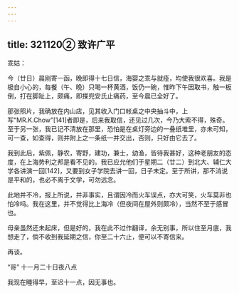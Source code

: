 ```yaml
---
---
---
```

title: 321120② 致许广平
---




乖姑：

今（廿日）晨刚寄一函，晚即得十七日信，海婴之乖与就痊，均使我很欢喜。我是极自小心的，每餐（午、晚）只喝一杯黄酒，饭仍一碗，惟昨下午因取书，触一板倒，打在脚趾上，颇痛，即搽兜安氏止痛药，至今晨已全好了。

那张照片，我确放在内山店，见其收入门口帐桌之中央抽斗中，上写“MR.K.Chow”[141]者即是，后来我取信，还见过几次，今乃大索不得，殊奇。至于另一张，我已记不清放在那里，恐怕是在桌灯旁边的一叠纸堆里，亦未可知，可一查，如查得，则并附上之一条纸一并交出，否则，只好由它去了。

我到此后，紫佩，静农，寄野，建功，兼士，幼渔，皆待我甚好，这种老朋友的态度，在上海势利之邦是看不见的。我已应允他们于星期二（廿二）到北大、辅仁大学各讲演一回[142]，又要到女子学院去讲一回，日子未定。至于所讲，那不消说是平和的，也必不离于文学，可勿远念。

此地并不冷，报上所说，并非事实，且谓因冷而火车误点，亦大可笑，火车莫非也怕冷吗。我在这里，并不觉得比上海冷（但夜间在屋外则颇冷），当然不至于感冒也。

母亲虽然还未起床，但是好的，我在此不过作翻译，余无别事，所以住至月底，我想走了，倘不收到我延期之信，你至二十六止，便可以不寄信来。

再谈。

“哥” 十一月二十日夜八点

我现在睡得早，至迟十一点，因无事也。